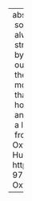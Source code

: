 ---
abstract: "The study and formalization of intra-speaker variation within variationist\
  \ sociolinguistics has followed a largely parallel history with generative phonology,\
  \ always borrowing heavily from the generative theories of the day. More recently,\
  \ structured probabilistic variation has become enshrined as a fact-to-be-explained\
  \ by any theory of human sound systems in more mainstream phonology. This chapter\
  \ outlines this parallel history of variation study from its origins in dialectology,\
  \ the evolution of modern variationist sociolinguistics, and the development of\
  \ more contemporary variation focused phonological theory, as well as critiques\
  \ that have been posed over this history. The chapter reviews in considerable detail\
  \ how the original notion of \u2018variable rule\u2019 was elaborated and complexified,\
  \ and how variation is treated in constraint-based approaches. It concludes with\
  \ a look towards the future of variation study that is incorporating more insights\
  \ from psycholinguistics."
author:
- name:
    family: Fruehwald
    given: Josef
citation:
  container-title: The Oxford History of Phonology
  editor:
  - name:
      family: Dresher
      given: B Elan
  - name:
      family: Van der Hulst
      given: Harry
  issued: '2022-03-24'
  page: 569-590
  type: chapter
  url: https://oxford.universitypressscholarship.com/view/10.1093/oso/9780198796800.001.0001/oso-9780198796800-chapter-27
  volume: ''
date: '2022-03-24'
date-format: YYYY
description: The Oxford History of Phonology
params:
  notes: ''
title: The study of variation

---
